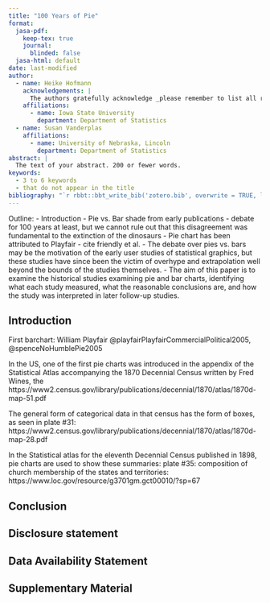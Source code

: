 ```yaml
---
title: "100 Years of Pie"
format:
  jasa-pdf:
    keep-tex: true  
    journal:
      blinded: false
  jasa-html: default
date: last-modified
author:
  - name: Heike Hofmann
    acknowledgements: | 
      The authors gratefully acknowledge _please remember to list all relevant funding sources in the non-anonymized (unblinded) version_.
    affiliations:
      - name: Iowa State University
        department: Department of Statistics
  - name: Susan Vanderplas
    affiliations:
      - name: University of Nebraska, Lincoln
        department: Department of Statistics
abstract: |
  The text of your abstract. 200 or fewer words.
keywords:
  - 3 to 6 keywords
  - that do not appear in the title
bibliography: "`r rbbt::bbt_write_bib('zotero.bib', overwrite = TRUE, library_id=rbbt::bbt_library_id('Graphics Research'))`"
---
```


Outline:
- Introduction
    - Pie vs. Bar shade from early publications - debate for 100 years at least, but we cannot rule out that this disagreement was fundamental to the extinction of the dinosaurs
    - Pie chart has been attributed to Playfair - cite friendly et al.
    - The debate over pies vs. bars may be the motivation of the early user studies of statistical graphics, but these studies have since been the victim of overhype and extrapolation well beyond the bounds of the studies themselves. 
    - The aim of this paper is to examine the historical studies examining pie and bar charts, identifying what each study measured, what the reasonable conclusions are, and how the study was interpreted in later follow-up studies.

## Introduction {#sec-intro}

<!--- Note that figures and tables (such as @ fig-first and @ tbl-one) should appear in the paper, not at the end or in separate files.  -->
<!-- - In document front matter, you may set the key `blinded` under a `journal` key to hide the authors and acknowledgements, producing the required anonymized version. -->
<!-- - Remember that in the anonymized version, you should not identify authors indirectly in the text.  That is, don't say "In Smith et. al.  (2009) we showed that ...". Instead, say "Smith et. al. (2009) showed that ...". -->
<!-- - These points are only intended to remind you of some requirements. -->
<!-- Please refer to the instructions for authors -->
<!-- at [http://amstat.tandfonline.com/action/authorSubmission?journalCode=uasa20&page=instructions#.VFkk7fnF_0c](http://amstat.tandfonline.com/action/authorSubmission?journalCode=uasa20&page=instructions#.VFkk7fnF_0c) -->
<!-- - For more about ASA\ style, please see [https://files.taylorandfrancis.com/asa-style-guide.pdf](https://files.taylorandfrancis.com/asa-style-guide.pdf). -->


First barchart: William Playfair @playfairPlayfairCommercialPolitical2005, @spenceNoHumblePie2005




In the US, one of the first pie charts was introduced in the appendix of the Statistical Atlas accompanying the 1870 Decennial Census written by Fred Wines, the 
https://www2.census.gov/library/publications/decennial/1870/atlas/1870d-map-51.pdf

The general form of categorical data in that census has the form of boxes, as seen in plate #31:
https://www2.census.gov/library/publications/decennial/1870/atlas/1870d-map-28.pdf


In the Statistical atlas for the eleventh Decennial Census published in 1898, pie charts are used to show these summaries: plate #35: composition of church membership of the states and territories: 
https://www.loc.gov/resource/g3701gm.gct00010/?sp=67


## Conclusion {#sec-conc}

## Disclosure statement

<!-- The authors have the following conflicts of interest to declare (or replace with a statement that no conflicts of interest exist). -->

## Data Availability Statement

<!-- Deidentified data have been made available at the following URL: XX. -->

## Supplementary Material {.supplementary}

<!-- Title: -->

<!-- :   Brief description. (file type) -->

<!-- ## BibTeX  -->

<!-- We encourage you to use BibTeX. -->
<!-- If you have, please feel free to use the package natbib with any bibliography style you're comfortable with. The .bst file agsm has been included here for your convenience.  -->
